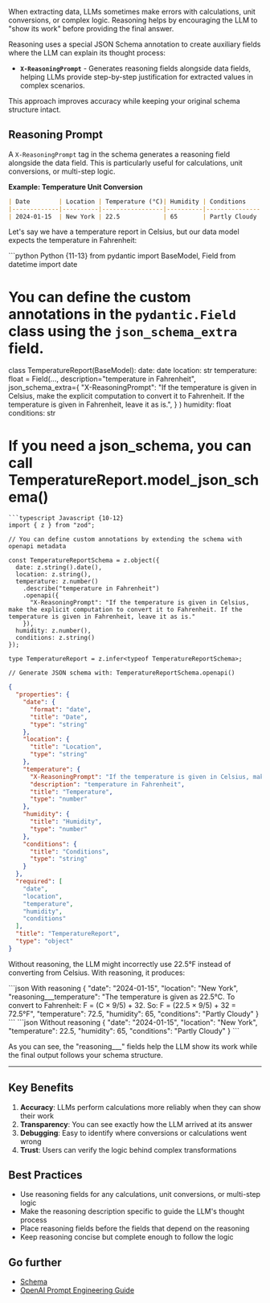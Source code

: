 When extracting data, LLMs sometimes make errors with calculations, unit conversions, or complex logic. Reasoning helps by encouraging the LLM to "show its work" before providing the final answer.

Reasoning uses a special JSON Schema annotation to create auxiliary fields where the LLM can explain its thought process:

- **`X-ReasoningPrompt`** - Generates reasoning fields alongside data fields, helping LLMs provide step-by-step justification for extracted values in complex scenarios.

This approach improves accuracy while keeping your original schema structure intact.


## Reasoning Prompt

A `X-ReasoningPrompt` tag in the schema generates a reasoning field alongside the data field. This is particularly useful for calculations, unit conversions, or multi-step logic.

**Example: Temperature Unit Conversion**

```markdown Temperature_report.md
| Date        | Location | Temperature (°C)| Humidity | Conditions    |
|-------------|----------|-----------------|----------|---------------|
| 2024-01-15  | New York | 22.5            | 65       | Partly Cloudy |
```






Let's say we have a temperature report in Celsius, but our data model expects the temperature in Fahrenheit:

<CodeGroup>
```python Python {11-13}
from pydantic import BaseModel, Field
from datetime import date

# You can define the custom annotations in the `pydantic.Field` class using the `json_schema_extra` field.

class TemperatureReport(BaseModel):
    date: date
    location: str
    temperature: float = Field(...,
        description="temperature in Fahrenheit",
        json_schema_extra={
            "X-ReasoningPrompt": "If the temperature is given in Celsius, make the explicit computation to convert it to Fahrenheit. If the temperature is given in Fahrenheit, leave it as is.",
        }
    )
    humidity: float
    conditions: str

# If you need a json_schema, you can call TemperatureReport.model_json_schema()
```
```typescript Javascript {10-12}
import { z } from "zod";

// You can define custom annotations by extending the schema with openapi metadata

const TemperatureReportSchema = z.object({
  date: z.string().date(),
  location: z.string(),
  temperature: z.number()
    .describe("temperature in Fahrenheit")
    .openapi({
      "X-ReasoningPrompt": "If the temperature is given in Celsius, make the explicit computation to convert it to Fahrenheit. If the temperature is given in Fahrenheit, leave it as is."
    }),
  humidity: z.number(),
  conditions: z.string()
});

type TemperatureReport = z.infer<typeof TemperatureReportSchema>;

// Generate JSON schema with: TemperatureReportSchema.openapi()
```
```json json_schema.json {13}
{
  "properties": {
    "date": {
      "format": "date",
      "title": "Date",
      "type": "string"
    },
    "location": {
      "title": "Location",
      "type": "string"
    },
    "temperature": {
      "X-ReasoningPrompt": "If the temperature is given in Celsius, make the explicit computation to convert it to Fahrenheit. If the temperature is given in Fahrenheit, leave it as is.",
      "description": "temperature in Fahrenheit",
      "title": "Temperature",
      "type": "number"
    },
    "humidity": {
      "title": "Humidity",
      "type": "number"
    },
    "conditions": {
      "title": "Conditions",
      "type": "string"
    }
  },
  "required": [
    "date",
    "location",
    "temperature",
    "humidity",
    "conditions"
  ],
  "title": "TemperatureReport",
  "type": "object"
}
```

</CodeGroup>

Without reasoning, the LLM might incorrectly use 22.5°F instead of converting from Celsius. With reasoning, it produces:

<CodeGroup>
```json With reasoning
{
  "date": "2024-01-15",
  "location": "New York",
  "reasoning___temperature": "The temperature is given as 22.5°C. To convert to Fahrenheit: F = (C × 9/5) + 32. So: F = (22.5 × 9/5) + 32 = 72.5°F",
  "temperature": 72.5,
  "humidity": 65,
  "conditions": "Partly Cloudy"
}
```
```json Without reasoning
{
  "date": "2024-01-15",
  "location": "New York",
  "temperature": 22.5,
  "humidity": 65,
  "conditions": "Partly Cloudy"
}
```
</CodeGroup>


As you can see, the "reasoning___" fields help the LLM show its work while the final output follows your schema structure.



---


## Key Benefits

1. **Accuracy**: LLMs perform calculations more reliably when they can show their work
2. **Transparency**: You can see exactly how the LLM arrived at its answer
3. **Debugging**: Easy to identify where conversions or calculations went wrong
4. **Trust**: Users can verify the logic behind complex transformations

## Best Practices

- Use reasoning fields for any calculations, unit conversions, or multi-step logic
- Make the reasoning description specific to guide the LLM's thought process
- Place reasoning fields before the fields that depend on the reasoning
- Keep reasoning concise but complete enough to follow the logic


## Go further

- [Schema](https://docs.retab.com/core-concepts/Schema)
- [OpenAI Prompt Engineering Guide](https://platform.openai.com/docs/guides/prompt-engineering)